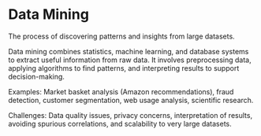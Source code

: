 
<StructuredData 
  title="Data Mining" 
  description="The process of discovering patterns and insights from large datasets. Data mining combines statistics, machine learning, and database systems to extract useful information from raw data." 
  url="https://ai-glossary.com/D/data-mining" 
/>

# Data Mining

The process of discovering patterns and insights from large datasets.

Data mining combines statistics, machine learning, and database systems to extract useful information from raw data. It involves preprocessing data, applying algorithms to find patterns, and interpreting results to support decision-making.

Examples: Market basket analysis (Amazon recommendations), fraud detection, customer segmentation, web usage analysis, scientific research.

Challenges: Data quality issues, privacy concerns, interpretation of results, avoiding spurious correlations, and scalability to very large datasets.
